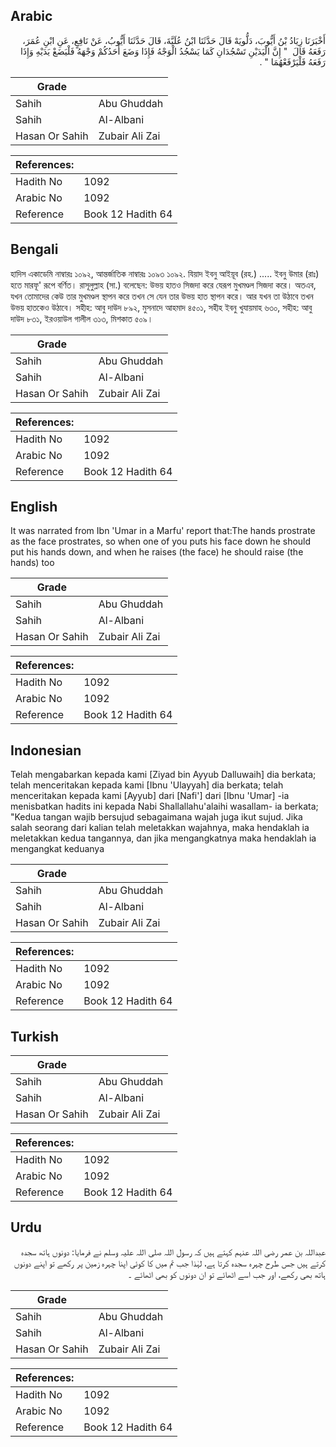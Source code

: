 ## Arabic


<div dir="rtl" lang="ar" style={{fontSize:'larger',backgroundColor:'#f8f9fa',padding:20}}>
أَخْبَرَنَا زِيَادُ بْنُ أَيُّوبَ، دَلُّويَهْ قَالَ حَدَّثَنَا ابْنُ عُلَيَّةَ، قَالَ حَدَّثَنَا أَيُّوبُ، عَنْ نَافِعٍ، عَنِ ابْنِ عُمَرَ، رَفَعَهُ قَالَ ‏ "‏ إِنَّ الْيَدَيْنِ تَسْجُدَانِ كَمَا يَسْجُدُ الْوَجْهُ فَإِذَا وَضَعَ أَحَدُكُمْ وَجْهَهُ فَلْيَضَعْ يَدَيْهِ وَإِذَا رَفَعَهُ فَلْيَرْفَعْهُمَا ‏"‏ ‏.‏
</div>
<div style={{backgroundColor:'#f8f9fa',padding:20, marginBottom: 10}}><table> <thead> <tr> <th>Grade</th> <th></th> </tr> </thead> <tbody> <tr><td>Sahih</td><td>Abu Ghuddah</td></tr><tr><td>Sahih</td><td>Al-Albani</td></tr><tr><td>Hasan Or Sahih</td><td>Zubair Ali Zai</td></tr></tbody></table><table> <thead> <tr> <th>References:</th> <th></th> </tr> </thead> <tbody><tr><td>Hadith No</td><td>1092</td></tr><tr><td>Arabic No</td><td>1092</td></tr><tr><td>Reference</td><td>Book 12 Hadith 64</td></tr></tbody></table></div>

## Bengali


<div dir="ltr" lang="bn" style={{fontSize:'larger',backgroundColor:'#f8f9fa',padding:20}}>
হাদিস একাডেমি নাম্বারঃ ১০৯২, আন্তর্জাতিক নাম্বারঃ ১০৯৩ ১০৯২. যিয়াদ ইবনু আইয়ূব (রহ.) ..... ইবনু উমার (রাঃ) হতে মারফূ' রূপে বর্ণিত। রাসূলুল্লাহ (সা.) বলেছেন: উভয় হাতও সিজদা করে যেরূপ মুখমণ্ডল সিজদা করে। অতএব, যখন তোমাদের কেউ তার মুখমণ্ডল স্থাপন করে তখন সে যেন তার উভয় হাত স্থাপন করে। আর যখন তা উঠাবে তখন উভয় হাতকেও উঠাবে। সহীহ: আবু দাউদ ৮৯২, মুসনাদে আহমাদ ৪৫০১, সহীহ ইবনু খুযায়মাহ ৬৩০, সহীহ: আবু দাউদ ৮৩১, ইরওয়াউল গালীল ৩১৩, মিশকাত ৫০৯।
</div>
<div style={{backgroundColor:'#f8f9fa',padding:20, marginBottom: 10}}><table> <thead> <tr> <th>Grade</th> <th></th> </tr> </thead> <tbody> <tr><td>Sahih</td><td>Abu Ghuddah</td></tr><tr><td>Sahih</td><td>Al-Albani</td></tr><tr><td>Hasan Or Sahih</td><td>Zubair Ali Zai</td></tr></tbody></table><table> <thead> <tr> <th>References:</th> <th></th> </tr> </thead> <tbody><tr><td>Hadith No</td><td>1092</td></tr><tr><td>Arabic No</td><td>1092</td></tr><tr><td>Reference</td><td>Book 12 Hadith 64</td></tr></tbody></table></div>

## English


<div dir="ltr" lang="en" style={{fontSize:'larger',backgroundColor:'#f8f9fa',padding:20}}>
It was narrated from Ibn 'Umar in a Marfu' report that:The hands prostrate as the face prostrates, so when one of you puts his face down he should put his hands down, and when he raises (the face) he should raise (the hands) too
</div>
<div style={{backgroundColor:'#f8f9fa',padding:20, marginBottom: 10}}><table> <thead> <tr> <th>Grade</th> <th></th> </tr> </thead> <tbody> <tr><td>Sahih</td><td>Abu Ghuddah</td></tr><tr><td>Sahih</td><td>Al-Albani</td></tr><tr><td>Hasan Or Sahih</td><td>Zubair Ali Zai</td></tr></tbody></table><table> <thead> <tr> <th>References:</th> <th></th> </tr> </thead> <tbody><tr><td>Hadith No</td><td>1092</td></tr><tr><td>Arabic No</td><td>1092</td></tr><tr><td>Reference</td><td>Book 12 Hadith 64</td></tr></tbody></table></div>

## Indonesian


<div dir="ltr" lang="id" style={{fontSize:'larger',backgroundColor:'#f8f9fa',padding:20}}>
Telah mengabarkan kepada kami [Ziyad bin Ayyub Dalluwaih] dia berkata; telah menceritakan kepada kami [Ibnu 'Ulayyah] dia berkata; telah menceritakan kepada kami [Ayyub] dari [Nafi'] dari [Ibnu 'Umar] -ia menisbatkan hadits ini kepada Nabi Shallallahu'alaihi wasallam- ia berkata; "Kedua tangan wajib bersujud sebagaimana wajah juga ikut sujud. Jika salah seorang dari kalian telah meletakkan wajahnya, maka hendaklah ia meletakkan kedua tangannya, dan jika mengangkatnya maka hendaklah ia mengangkat keduanya
</div>
<div style={{backgroundColor:'#f8f9fa',padding:20, marginBottom: 10}}><table> <thead> <tr> <th>Grade</th> <th></th> </tr> </thead> <tbody> <tr><td>Sahih</td><td>Abu Ghuddah</td></tr><tr><td>Sahih</td><td>Al-Albani</td></tr><tr><td>Hasan Or Sahih</td><td>Zubair Ali Zai</td></tr></tbody></table><table> <thead> <tr> <th>References:</th> <th></th> </tr> </thead> <tbody><tr><td>Hadith No</td><td>1092</td></tr><tr><td>Arabic No</td><td>1092</td></tr><tr><td>Reference</td><td>Book 12 Hadith 64</td></tr></tbody></table></div>

## Turkish


<div dir="ltr" lang="tr" style={{fontSize:'larger',backgroundColor:'#f8f9fa',padding:20}}>

</div>
<div style={{backgroundColor:'#f8f9fa',padding:20, marginBottom: 10}}><table> <thead> <tr> <th>Grade</th> <th></th> </tr> </thead> <tbody> <tr><td>Sahih</td><td>Abu Ghuddah</td></tr><tr><td>Sahih</td><td>Al-Albani</td></tr><tr><td>Hasan Or Sahih</td><td>Zubair Ali Zai</td></tr></tbody></table><table> <thead> <tr> <th>References:</th> <th></th> </tr> </thead> <tbody><tr><td>Hadith No</td><td>1092</td></tr><tr><td>Arabic No</td><td>1092</td></tr><tr><td>Reference</td><td>Book 12 Hadith 64</td></tr></tbody></table></div>

## Urdu


<div dir="rtl" lang="ur" style={{fontSize:'larger',backgroundColor:'#f8f9fa',padding:20}}>
عبداللہ بن عمر رضی اللہ عنہم کہتے ہیں کہ رسول اللہ صلی اللہ علیہ وسلم نے فرمایا: دونوں ہاتھ سجدہ کرتے ہیں جس طرح چہرہ سجدہ کرتا ہے، لہٰذا جب تم میں کا کوئی اپنا چہرہ زمین پر رکھے تو اپنے دونوں ہاتھ بھی رکھے، اور جب اسے اٹھائے تو ان دونوں کو بھی اٹھائے ۔
</div>
<div style={{backgroundColor:'#f8f9fa',padding:20, marginBottom: 10}}><table> <thead> <tr> <th>Grade</th> <th></th> </tr> </thead> <tbody> <tr><td>Sahih</td><td>Abu Ghuddah</td></tr><tr><td>Sahih</td><td>Al-Albani</td></tr><tr><td>Hasan Or Sahih</td><td>Zubair Ali Zai</td></tr></tbody></table><table> <thead> <tr> <th>References:</th> <th></th> </tr> </thead> <tbody><tr><td>Hadith No</td><td>1092</td></tr><tr><td>Arabic No</td><td>1092</td></tr><tr><td>Reference</td><td>Book 12 Hadith 64</td></tr></tbody></table></div>